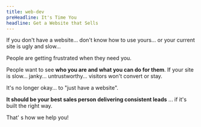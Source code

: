 ```yaml
---
title: web-dev
preHeadline: It's Time You
headline: Get a Website that Sells
---
```


If you don't have a website... don't know how to use yours... or your current site is ugly and slow...

People are getting frustrated when they need you.

People want to see **who you are and what you can do for them**. If your site is slow... janky... untrustworthy... visitors won't convert or stay.

It's no longer okay... to "just have a website".

**It should be your best sales person delivering consistent leads** ... if it's built the right way.

That' s how we help you!
